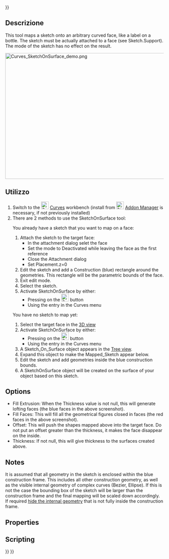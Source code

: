 <languages/>
{{UnfinishedDocu{{#translation:}}}}

{{Docnav
|[[Curves_IsoCurve|IsoCurve]]
|[[Curves_ProfileSupport|ProfileSupport]]
|[[Curves_Workbench|Curves]]
|IconL=Curves_IsoCurve.svg
|IconR=Curves_ProfileSupport.svg
|IconC=Curves_workbench_icon.svg
}}

{{GuiCommand
|Name=Curves SketchOnSurface
|MenuLocation=Surfaces → Sketch on Surface
|Workbenches=[[Curves_Workbench|Curves]]
}}

<span id="Description"></span>
==Descrizione==

This tool maps a sketch onto an arbitrary curved face, like a label on a bottle.
The sketch must be actually attached to a face (see Sketch.Support).
The {{incode|Map}} mode of the sketch has no effect on the result.

[[File:Curves_SketchOnSurface_demo.png|600x400px]]
{{Caption|Above: shows the {{incode|Sketch_On_Surface}} object applied to the cylinder face (left) and the source sketch in edit mode (right)}}

<span id="Usage"></span>
==Utilizzo==

# Switch to the [[Image:Curves_workbench_icon.svg|24px]] [[Curves_Workbench|Curves]] workbench (install from [[Image:Std_AddonMgr.svg|24px]] [[Std_AddonMgr|Addon Manager]] is necessary, if not previously installed)
# There are 2 methods to use the SketchOnSurface tool:
#; You already have a sketch that you want to map on a face:
## Attach the sketch to the target face:
##* In the attachment dialog selet the face
##* Set the mode to Deactivated while leaving the face as the first reference
##* Close the Attachment dialog
##* Set Placement.z=0
## Edit the sketch and add a Construction (blue) rectangle around the geometries. This rectangle will be the parametric bounds of the face. 
## Exit edit mode.
## Select the sketch.
## Activate SketchOnSurface by either:
##* Pressing on the [[Image:Curves_SketchOnSurface.svg|24px]] button 
##* Using the {{MenuCommand|Surfaces → Sketch on Surface}} entry in the Curves menu
#; You have no sketch to map yet:
## Select the target face in the [[3D_view|3D view]] 
## Activate SketchOnSurface by either:
##* Pressing on the [[Image:Curves_SketchOnSurface.svg|24px]] button 
##* Using the {{MenuCommand|Surfaces → Sketch on Surface}} entry in the Curves menu
## A Sketch_On_Surface object appears in the [[Tree_view|Tree view]].
## Expand this object to make the Mapped_Sketch appear below.
## Edit the sketch and add geometries inside the blue construction bounds.
## A SketchOnSurface object will be created on the surface of your object based on this sketch.

==Options== 

* Fill Extrusion: When the Thickness value is not null, this will generate lofting faces (the blue faces in the above screenshot).
* Fill Faces: This will fill all the geometrical figures closed in faces (the red faces in the above screenshot).
* Offset: This will push the shapes mapped above into the target face. Do not put an offset greater than the thickness, it makes the face disappear on the inside.
* Thickness: If not null, this will give thickness to the surfaces created above.

==Notes==

It is assumed that all geometry in the sketch is enclosed within the blue construction frame. This includes all other construction geometry, as well as the visible internal geometry of complex curves (Bezier, Ellipse). If this is not the case the bounding box of the sketch will be larger than the construction frame and the final mapping will be scaled down accordingly. If required [[Sketcher_RestoreInternalAlignmentGeometry|hide the internal geometry]] that is not fully inside the construction frame.

==Properties==

==Scripting==


{{Docnav
|[[Curves_IsoCurve|IsoCurve]]
|[[Curves_ProfileSupport|ProfileSupport]]
|[[Curves_Workbench|Curves]]
|IconL=Curves_IsoCurve.svg
|IconR=Curves_ProfileSupport.svg
|IconC=Curves_workbench_icon.svg
}}

{{Curves Tools navi{{#translation:}}}}
{{Userdocnavi{{#translation:}}}}
